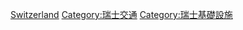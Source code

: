 [[Category:欧洲各国交通基础设施|Switzerland]]
[[Category:瑞士交通|Category:瑞士交通]]
[[Category:瑞士基礎設施|Category:瑞士基礎設施]]